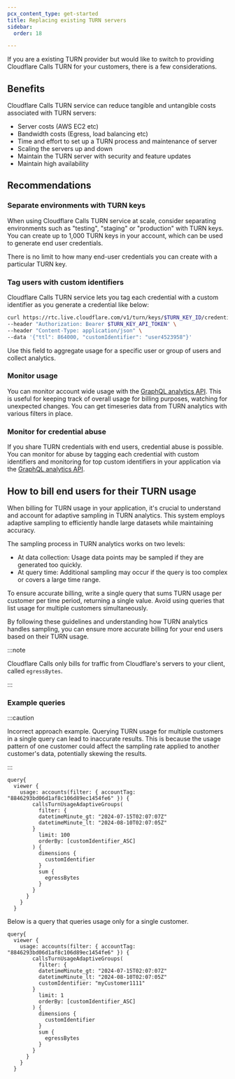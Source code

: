 ```yaml
---
pcx_content_type: get-started
title: Replacing existing TURN servers
sidebar:
  order: 18

---
```


If you are a existing TURN provider but would like to switch to providing Cloudflare Calls TURN for your customers, there is a few considerations.

## Benefits

Cloudflare Calls TURN service can reduce tangible and untangible costs associated with TURN servers:

* Server costs (AWS EC2 etc)
* Bandwidth costs (Egress, load balancing etc)
* Time and effort to set up a TURN process and maintenance of server
* Scaling the servers up and down
* Maintain the TURN server with security and feature updates
* Maintain high availability

## Recommendations

### Separate environments with TURN keys

When using Cloudflare Calls TURN service at scale, consider separating environments such as "testing", "staging" or "production" with TURN keys. You can create up to 1,000 TURN keys in your account, which can be used to generate end user credentials.

There is no limit to how many end-user credentials you can create with a particular TURN key.

### Tag users with custom identifiers

Cloudflare Calls TURN service lets you tag each credential with a custom identifier as you generate a credential like below:

```bash null {4}
curl https://rtc.live.cloudflare.com/v1/turn/keys/$TURN_KEY_ID/credentials/generate \
--header "Authorization: Bearer $TURN_KEY_API_TOKEN" \
--header "Content-Type: application/json" \
--data '{"ttl": 864000, "customIdentifier": "user4523958"}'
```

Use this field to aggregate usage for a specific user or group of users and collect analytics.

### Monitor usage

You can monitor account wide usage with the [GraphQL analytics API](/calls/turn/analytics/). This is useful for keeping track of overall usage for billing purposes, watching for unexpected changes. You can get timeseries data from TURN analytics with various filters in place.

### Monitor for credential abuse

If you share TURN credentials with end users, credential abuse is possible. You can monitor for abuse by tagging each credential with custom identifiers and monitoring for top custom identifiers in your application via the [GraphQL analytics API](/calls/turn/analytics/).

## How to bill end users for their TURN usage

When billing for TURN usage in your application, it's crucial to understand and account for adaptive sampling in TURN analytics. This system employs adaptive sampling to efficiently handle large datasets while maintaining accuracy.

The sampling process in TURN analytics works on two levels:

* At data collection: Usage data points may be sampled if they are generated too quickly.
* At query time: Additional sampling may occur if the query is too complex or covers a large time range.

To ensure accurate billing, write a single query that sums TURN usage per customer per time period, returning a single value. Avoid using queries that list usage for multiple customers simultaneously.

By following these guidelines and understanding how TURN analytics handles sampling, you can ensure more accurate billing for your end users based on their TURN usage.

:::note


Cloudflare Calls only bills for traffic from Cloudflare's servers to your client, called `egressBytes`.


:::

### Example queries

:::caution

Incorrect approach example. Querying TURN usage for multiple customers in a single query can lead to inaccurate results. This is because the usage pattern of one customer could affect the sampling rate applied to another customer's data, potentially skewing the results.


:::

```
query{
  viewer {
    usage: accounts(filter: { accountTag: "8846293bd06d1af8c106d89ec1454fe6" }) {
        callsTurnUsageAdaptiveGroups(
          filter: {
          datetimeMinute_gt: "2024-07-15T02:07:07Z"
          datetimeMinute_lt: "2024-08-10T02:07:05Z"
        }
          limit: 100
          orderBy: [customIdentifier_ASC]
        ) {
          dimensions {
            customIdentifier
          }
          sum {
            egressBytes
          }
        }
      }
    }
  }
```

Below is a query that queries usage only for a single customer.

```
query{
  viewer {
    usage: accounts(filter: { accountTag: "8846293bd06d1af8c106d89ec1454fe6" }) {
        callsTurnUsageAdaptiveGroups(
          filter: {
          datetimeMinute_gt: "2024-07-15T02:07:07Z"
          datetimeMinute_lt: "2024-08-10T02:07:05Z"
          customIdentifier: "myCustomer1111"
        }
          limit: 1
          orderBy: [customIdentifier_ASC]
        ) {
          dimensions {
            customIdentifier
          }
          sum {
            egressBytes
          }
        }
      }
    }
  }

```
